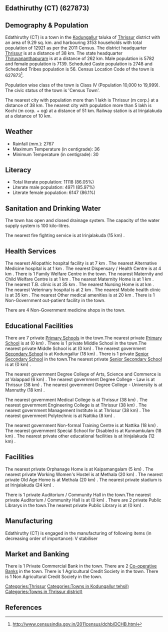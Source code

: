 {{Infobox settlement
| name=Edathiruthy (CT)
| native_name=
| native_name_lang=
| other_name=
| nickname=
| settlement_type=Town
| image_skyline=
| image_alt=
| image_caption=
| pushpin_map=India Kerala
| pushpin_label_position=right
| pushpin_map_alt=
| pushpin_map_caption=Location in Kerala, India
| latd=
| latm=
| lats=
| latNS=
| longd=
| longm=
| longs=
| longEW=
| coordinates_display=inline,title
| subdivision_type=Country
| subdivision_name={{flag|India}}
| subdivision_type1=[[States and territories of India|State]]
| subdivision_name1=Kerala 
| subdivision_type2=[[List of districts of India|District]]
| subdivision_name2=Thrissur
| subdivision_type3=Tahsil
| subdivision_name3=Kodungallur
| website=
| established_title=<!-- Established -->
| established_date=
| founder=
| named_for=
| government_type=
| governing_body=
| unit_pref=Metric
| area_footnotes=
| area_rank=
| area_total_km2=9.29
| elevation_footnotes=
| elevation_m=
| population_total=12921
| population_as_of=2011
| population_rank=
| population_density_km2=1390
| population_demonym=
| population_footnotes=
| demographics_type1=Languages=
| demographics1_title1=Official=
| demographics1_info1=[[Malayalam language|Malayalam]]
| timezone1=[[Indian Standard Time|IST]]
| utc_offset1==+5:30
| postal_code_type=[[Postal Index Number|PIN]]
| postal_code=
| area_code_type=Telephone code
| area_code=
| registration_plate=
| blank1_name_sec1=Nearest city
| blank1_info_sec1=[[Thrissur (m corp.)]]
| blank2_name_sec1=[[Human sex ratio|Sex ratio]]
| blank2_info_sec1=1234
| blank3_name_sec1=Literacy
| blank3_info_sec1=86.05%
| blank1_name_sec2=[[2011 Census of India|2011 census]] code
| blank1_info_sec2=627873
| footnotes=
}}

== Edathiruthy (CT) (627873) ==

== Demography & Population ==

Edathiruthy (CT) is a town in the [[Kodungallur]] taluka of [[Thrissur]] district with an area of 9.29 sq. km. and harbouring 3153 households with total population of 12921 as per the 2011 Census. The district headquarter [[Thrissur]] is at a distance of 38 km. The state headquarter [[Thiruvananthapuram]] is at a distance of 262 km. Male population is 5782 and female population is 7139. Scheduled Caste population is 2748 and Scheduled Tribes population is 56. Census Location Code of the town is 627873<ref>http://www.censusindia.gov.in/2011census/dchb/DCHB.html</ref>.

Population wise class of the town is Class IV (Population 10,000 to 19,999).
The civic status of the town is 'Census Town'.

The nearest city with population more than 1 lakh is Thrissur (m corp.) at a distance of 38 km. The nearest city with population more than 5 lakh is Kochi (m corp. + og)  at a distance of 51 km. Railway station is at Irinjalakuda at a distance of 10 km.


== Weather ==  
* Rainfall (mm.): 2767 
* Maximum Temperature (in centigrade): 36
* Minimum Temperature (in centigrade): 30


== Literacy ==  
* Total literate population: 11118 (86.05%)
* Literate male population: 4971 (85.97%)
* Literate female population: 6147 (86.1%)


== Sanitation and Drinking Water ==  
The town has open and closed drainage system.
The capacity of the water supply system is 100 kilo-litres.

The nearest fire fighting service is at Irinjalakuda (15 km) .


== Health Services ==
The nearest Allopathic hospital facility is at 7 km .
The nearest Alternative Medicine hospital is at 1 km .
The nearest Dispensary / Health Centre is at 4 km .
There is 1 Family Welfare Centre in the town.
The nearest Maternity and Child Welfare Centre is at 1 km .
The nearest Maternity Home is at 1 km .
The nearest T.B. clinic is at 35 km .
The nearest Nursing Home is at  km .
The nearest Veterinary hospital is at 2 km .
The nearest Mobile health clinic is at 35 km .
The nearest Other medical amenities is at 20 km .
There is 1 Non-Government out-patient facility in the town.


There are 4 Non-Government medicine shops in the town.


== Educational Facilities ==
There are 7 private [[Primary School]]s in the town.The nearest private [[Primary School]] is at  (0 km) .
There is 1 private Middle School in the town.The nearest private Middle School is at  (0 km) .
The nearest government [[Secondary School]] is at Kodungallur (18 km) .
There is 1 private [[Senior Secondary School]] in the town.The nearest private [[Senior Secondary School]] is at  (0 km) .
 
 
 
 
 
The nearest government Degree College of Arts, Science and Commerce is at Valappad (6 km) .
The nearest government Degree College - Law is at Thrissur (38 km) .
The nearest government Degree College - University is at Mannuthy (18 km) .
 
The nearest government Medical College is at Thrissur (38 km) .
The nearest government Engineering College is at Thrissur (38 km) .
The nearest government Management Institute is at Thrissur (38 km) .
The nearest government Polytechnic is at Nattika (8 km) .
 
The nearest government Non-formal Training Centre is at Nattika (18 km) .
The nearest government Special School for Disabled is at Kunnamkulam (18 km) .
The nearest private other educational facilities is at Irinjalakuda (12 km) .


== Facilities ==
The nearest private Orphanage Home is at Kaipamangalam (5 km) .
The nearest private Working Women's Hostel is at Methala (20 km) .
The nearest private Old Age Home is at Methala (20 km) .
The nearest private stadium is at Irinjalakuda (24 km) .
 
There is 1 private Auditorium / Community Hall in the town.The nearest private Auditorium / Community Hall is at  (0 km) .
There are 2 private Public Librarys in the town.The nearest private Public Library is at  (0 km) .


== Manufacturing ==
Edathiruthy (CT) is engaged in the manufacturing of following items (in decreasing order of importance): V stabiliser


== Market and Banking ==

There is 1 Private Commercial Bank in the town.
There are 2 [[Co-operative Bank]]s in the town.
There is 1 Agricultural Credit Society in the town.
There is 1 Non Agricultural Credit Society in the town.


[[Categories:Thrissur]]
[[Categories:Towns in Kodungallur tehsil)]]
[[Categories:Towns in Thrissur district)]]


== References ==
{{Reflist}}


